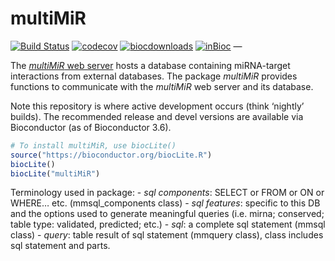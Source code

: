 # multiMiR  

[![Build Status](https://travis-ci.org/KechrisLab/multiMiR.svg?branch=master)](https://travis-ci.org/KechrisLab/multiMiR)
[![codecov](https://codecov.io/gh/KechrisLab/multiMiR/branch/master/graph/badge.svg)](https://codecov.io/gh/KechrisLab/multiMiR)
[![biocdownloads](https://bioconductor.org/shields/downloads/multiMiR.svg)](https://bioconductor.org/shields/downloads/multiMiR.svg)
[![inBioc](https://bioconductor.org/shields/years-in-bioc/multiMiR.svg)](https://bioconductor.org/packages/release/bioc/html/multiMiR.html)
---

The [*multiMiR* web server](http://multimir.ucdenver.edu) hosts a
database containing miRNA-target interactions from external databases. The
package *multiMiR* provides functions to communicate with the *multiMiR* web
server and its database. 

Note this repository is where active development occurs (think 'nightly'
builds).  The recommended release and devel versions are available via
Bioconductor (as of Bioconductor 3.6).

```r
# To install multiMiR, use biocLite()
source("https://bioconductor.org/biocLite.R")
biocLite()
biocLite("multiMiR")
```

Terminology used in package:
- *sql components*: SELECT or FROM or ON or WHERE... etc. (mmsql\_components class)
- *sql features*: specific to this DB and the options used to generate meaningful
  queries (i.e. mirna; conserved; table type: validated, predicted; etc.)
- *sql*: a complete sql statement (mmsql class)
- *query*: table result of sql statement (mmquery class), class includes sql
  statement and parts.

